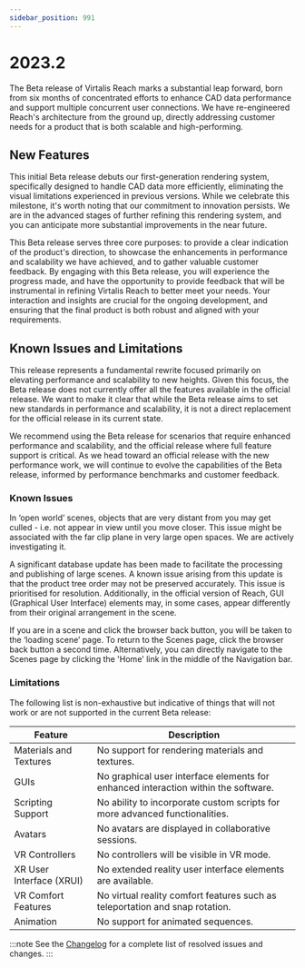 ```yaml
---
sidebar_position: 991
---
```


# 2023.2

The Beta release of Virtalis Reach marks a substantial leap forward, born from six months of concentrated efforts to enhance CAD data performance and support multiple concurrent user connections. We have re-engineered Reach's architecture from the ground up, directly addressing customer needs for a product that is both scalable and high-performing.

## New Features

This initial Beta release debuts our first-generation rendering system, specifically designed to handle CAD data more efficiently, eliminating the visual limitations experienced in previous versions. While we celebrate this milestone, it's worth noting that our commitment to innovation persists. We are in the advanced stages of further refining this rendering system, and you can anticipate more substantial improvements in the near future.

This Beta release serves three core purposes: to provide a clear indication of the product's direction, to showcase the enhancements in performance and scalability we have achieved, and to gather valuable customer feedback. By engaging with this Beta release, you will experience the progress made, and have the opportunity to provide feedback that will be instrumental in refining Virtalis Reach to better meet your needs. Your interaction and insights are crucial for the ongoing development, and ensuring that the final product is both robust and aligned with your requirements.

## Known Issues and Limitations

This release represents a fundamental rewrite focused primarily on elevating performance and scalability to new heights. Given this focus, the Beta release does not currently offer all the features available in the official release. We want to make it clear that while the Beta release aims to set new standards in performance and scalability, it is not a direct replacement for the official release in its current state.

We recommend using the Beta release for scenarios that require enhanced performance and scalability, and the official release where full feature support is critical. As we head toward an official release with the new performance work, we will continue to evolve the capabilities of the Beta release, informed by performance benchmarks and customer feedback. 

### Known Issues

In ‘open world’ scenes, objects that are very distant from you may get culled - i.e. not appear in view until you move closer. This issue might be associated with the far clip plane in very large open spaces. We are actively investigating it.

A significant database update has been made to facilitate the processing and publishing of large scenes. A known issue arising from this update is that the product tree order may not be preserved accurately. This issue is prioritised for resolution. Additionally, in the official version of Reach, GUI (Graphical User Interface) elements may, in some cases, appear differently from their original arrangement in the scene.

If you are in a scene and click the browser back button, you will be taken to the ‘loading scene’ page. To return to the Scenes page, click the browser back button a second time. Alternatively, you can directly navigate to the Scenes page by clicking the 'Home' link in the middle of the Navigation bar.

### Limitations

The following list is non-exhaustive but indicative of things that will not work or are not supported in the current Beta release:

| Feature | Description |
|---|---|
| Materials and Textures | No support for rendering materials and textures. |
| GUIs | No graphical user interface elements for enhanced interaction within the software. |
| Scripting Support | No ability to incorporate custom scripts for more advanced functionalities. |
| Avatars | No avatars are displayed in collaborative sessions. |
| VR Controllers | No controllers will be visible in VR mode. |
| XR User Interface (XRUI) | No extended reality user interface elements are available. |
| VR Comfort Features | No virtual reality comfort features such as teleportation and snap rotation. |
| Animation | No support for animated sequences. |

:::note
See the [Changelog](../../changelogs/virtalis-hub-and-web-viewer#20232) for a complete list of resolved issues and changes.
:::
